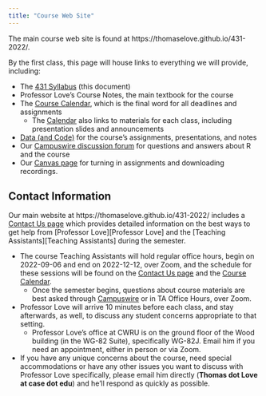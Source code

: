 ```yaml
---
title: "Course Web Site"
---
```


The main course web site is found at https://thomaselove.github.io/431-2022/. 

By the first class, this page will house links to everything we will provide, including:

- The [431 Syllabus](https://thomaselove.github.io/431-syllabus-2022/) (this document)
- Professor Love's Course Notes, the main textbook for the course
- The [Course Calendar](https://thomaselove.github.io/431-2022/calendar.html), which is the final word for all deadlines and assignments
    - The [Calendar](https://thomaselove.github.io/431-2022/calendar.html) also links to materials for each class, including presentation slides and announcements
- [Data (and Code)](https://github.com/THOMASELOVE/431-data) for the course's assignments, presentations, and notes
- Our [Campuswire discussion forum](https://thomaselove.github.io/431-2022/campuswire.html) for questions and answers about R and the course
- Our [Canvas page](https://canvas.case.edu) for turning in assignments and downloading recordings.

## Contact Information

Our main website at https://thomaselove.github.io/431-2022/ includes a [Contact Us page](https://thomaselove.github.io/431-2022/contact.html) which provides detailed information on the best ways to get help from [Professor Love][Professor Love] and the [Teaching Assistants][Teaching Assistants] during the semester.

- The course Teaching Assistants will hold regular office hours, begin on 2022-09-06 and end on 2022-12-12, over Zoom, and the schedule for these sessions will be found on the [Contact Us page](https://thomaselove.github.io/431-2022/contact.html) and the [Course Calendar](https://thomaselove.github.io/431-2022/calendar.html).
  - Once the semester begins, questions about course materials are best asked through [Campuswire](https://thomaselove.github.io/431-2022/campuswire.html) or in TA Office Hours, over Zoom.
- Professor Love will arrive 10 minutes before each class, and stay afterwards, as well, to discuss any student concerns appropriate to that setting.
  - Professor Love's office at CWRU is on the ground floor of the Wood building (in the WG-82 Suite), specifically WG-82J. Email him if you need an appointment, either in person or via Zoom.
- If you have any unique concerns about the course, need special accommodations or have any other issues you want to discuss with Professor Love specifically, please email him directly (**Thomas dot Love at case dot edu**) and he'll respond as quickly as possible.


